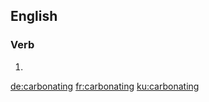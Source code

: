 ==English==

===Verb===
{{head|en|present participle}}

# {{present participle of|carbonate|lang=en}}

[[de:carbonating]]
[[fr:carbonating]]
[[ku:carbonating]]